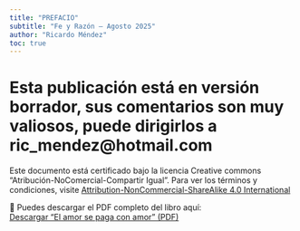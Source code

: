 ```yaml
---
title: "PREFACIO"
subtitle: "Fe y Razón — Agosto 2025"
author: "Ricardo Méndez"
toc: true
---
```

# Esta publicación está en versión borrador, sus comentarios son muy valiosos, puede dirigirlos a ric_mendez@hotmail.com {.unnumbered}

Este documento está certificado bajo la licencia Creative commons “Atribución-NoComercial-Compartir Igual”. Para ver los términos y condiciones, visite [Attribution-NonCommercial-ShareAlike 4.0 International](https://creativecommons.org/licenses/by-nc-sa/4.0/deed.en) 

::: {.callout-note}
📄 Puedes descargar el PDF completo del libro aquí:  
[Descargar “El amor se paga con amor” (PDF)](https://github.com/RicMendezP/El_amor_se_paga_con_amor/raw/main/El_amor_se_paga_con_amor_agosto_9_2025.pdf){target="_blank"}
:::